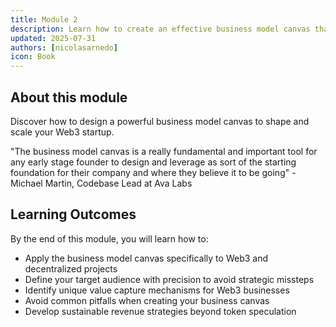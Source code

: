 ```yaml
---
title: Module 2
description: Learn how to create an effective business model canvas that will guide your Web3 startup to success
updated: 2025-07-31
authors: [nicolasarnedo]
icon: Book
---
```


## About this module

Discover how to design a powerful business model canvas to shape and scale your Web3 startup.

<Callout type="quote">
<div style={{ fontSize: '1.1rem'}}>
<span style={{ fontWeight: 'bold' }}>"The business model canvas is a really fundamental and important tool for any early stage founder to design and leverage as sort of the starting foundation for their company and where they believe it to be going"</span> - Michael Martin, Codebase Lead at Ava Labs
</div>
</Callout>

## Learning Outcomes
By the end of this module, you will learn how to:
- Apply the business model canvas specifically to Web3 and decentralized projects
- Define your target audience with precision to avoid strategic missteps
- Identify unique value capture mechanisms for Web3 businesses
- Avoid common pitfalls when creating your business canvas
- Develop sustainable revenue strategies beyond token speculation
